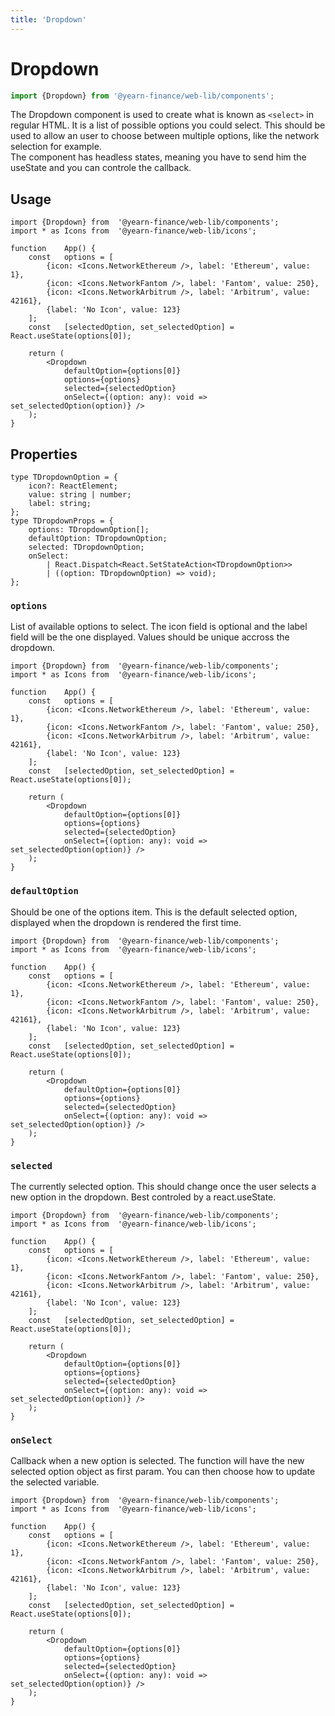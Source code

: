 ```yaml
---
title: 'Dropdown'
---
```




# Dropdown
```ts
import {Dropdown} from '@yearn-finance/web-lib/components';
```
<DropdownExample />

The Dropdown component is used to create what is known as `<select>` in regular HTML. It is a list of possible options you could select. This should be used to allow an user to choose between multiple options, like the network selection for example.  
The component has headless states, meaning you have to send him the useState and you can controle the callback.  

## Usage

```tsx
import {Dropdown} from  '@yearn-finance/web-lib/components';
import * as Icons from	'@yearn-finance/web-lib/icons';

function	App() {
	const	options = [
		{icon: <Icons.NetworkEthereum />, label: 'Ethereum', value: 1},
		{icon: <Icons.NetworkFantom />, label: 'Fantom', value: 250},
		{icon: <Icons.NetworkArbitrum />, label: 'Arbitrum', value: 42161},
		{label: 'No Icon', value: 123}
	];
	const	[selectedOption, set_selectedOption] = React.useState(options[0]);

	return (
		<Dropdown
			defaultOption={options[0]}
			options={options}
			selected={selectedOption}
			onSelect={(option: any): void => set_selectedOption(option)} />
	);
}
```

## Properties

```tsx
type TDropdownOption = {
	icon?: ReactElement;
	value: string | number;
	label: string;
};
type TDropdownProps = {
	options: TDropdownOption[];
	defaultOption: TDropdownOption;
	selected: TDropdownOption;
	onSelect:
		| React.Dispatch<React.SetStateAction<TDropdownOption>>
		| ((option: TDropdownOption) => void);
};
```

### `options`
List of available options to select. The icon field is optional and the label field will be the one displayed. Values should be unique accross the dropdown.
```tsx {5-10, 16}
import {Dropdown} from  '@yearn-finance/web-lib/components';
import * as Icons from	'@yearn-finance/web-lib/icons';

function	App() {
	const	options = [
		{icon: <Icons.NetworkEthereum />, label: 'Ethereum', value: 1},
		{icon: <Icons.NetworkFantom />, label: 'Fantom', value: 250},
		{icon: <Icons.NetworkArbitrum />, label: 'Arbitrum', value: 42161},
		{label: 'No Icon', value: 123}
	];
	const	[selectedOption, set_selectedOption] = React.useState(options[0]);

	return (
		<Dropdown
			defaultOption={options[0]}
			options={options}
			selected={selectedOption}
			onSelect={(option: any): void => set_selectedOption(option)} />
	);
}
```

### `defaultOption`
Should be one of the options item. This is the default selected option, displayed when the dropdown is rendered the first time.
```tsx {15}
import {Dropdown} from  '@yearn-finance/web-lib/components';
import * as Icons from	'@yearn-finance/web-lib/icons';

function	App() {
	const	options = [
		{icon: <Icons.NetworkEthereum />, label: 'Ethereum', value: 1},
		{icon: <Icons.NetworkFantom />, label: 'Fantom', value: 250},
		{icon: <Icons.NetworkArbitrum />, label: 'Arbitrum', value: 42161},
		{label: 'No Icon', value: 123}
	];
	const	[selectedOption, set_selectedOption] = React.useState(options[0]);

	return (
		<Dropdown
			defaultOption={options[0]}
			options={options}
			selected={selectedOption}
			onSelect={(option: any): void => set_selectedOption(option)} />
	);
}
```

### `selected`
The currently selected option. This should change once the user selects a new option in the dropdown. Best controled by a react.useState.
```tsx {17}
import {Dropdown} from  '@yearn-finance/web-lib/components';
import * as Icons from	'@yearn-finance/web-lib/icons';

function	App() {
	const	options = [
		{icon: <Icons.NetworkEthereum />, label: 'Ethereum', value: 1},
		{icon: <Icons.NetworkFantom />, label: 'Fantom', value: 250},
		{icon: <Icons.NetworkArbitrum />, label: 'Arbitrum', value: 42161},
		{label: 'No Icon', value: 123}
	];
	const	[selectedOption, set_selectedOption] = React.useState(options[0]);

	return (
		<Dropdown
			defaultOption={options[0]}
			options={options}
			selected={selectedOption}
			onSelect={(option: any): void => set_selectedOption(option)} />
	);
}
```

### `onSelect`
Callback when a new option is selected. The function will have the new selected option object as first param. You can then choose how to update the selected variable.
```tsx {18}
import {Dropdown} from  '@yearn-finance/web-lib/components';
import * as Icons from	'@yearn-finance/web-lib/icons';

function	App() {
	const	options = [
		{icon: <Icons.NetworkEthereum />, label: 'Ethereum', value: 1},
		{icon: <Icons.NetworkFantom />, label: 'Fantom', value: 250},
		{icon: <Icons.NetworkArbitrum />, label: 'Arbitrum', value: 42161},
		{label: 'No Icon', value: 123}
	];
	const	[selectedOption, set_selectedOption] = React.useState(options[0]);

	return (
		<Dropdown
			defaultOption={options[0]}
			options={options}
			selected={selectedOption}
			onSelect={(option: any): void => set_selectedOption(option)} />
	);
}
```